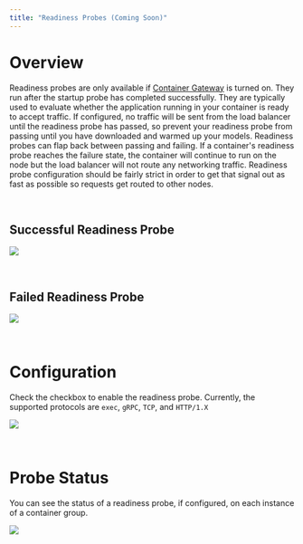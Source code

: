 ```yaml
---
title: "Readiness Probes (Coming Soon)"
---
```


# Overview

Readiness probes are only available if [Container Gateway](/container-engine/networking) is turned on. They run after the startup probe has completed successfully. They are typically used to evaluate whether the application running in your container is ready to accept traffic. If configured, no traffic will be sent from the load balancer until the readiness probe has passed, so prevent your readiness probe from passing until you have downloaded and warmed up your models. Readiness probes can flap back between passing and failing. If a container's readiness probe reaches the failure state, the container will continue to run on the node but the load balancer will not route any networking traffic. Readiness probe configuration should be fairly strict in order to get that signal out as fast as possible so requests get routed to other nodes.

<br />

## Successful Readiness Probe

![](container-engine\images\bca39c9-image1.png)

<br />

## Failed Readiness Probe

![](container-engine\images\2a724dc-image1.png)

<br />

# Configuration

Check the checkbox to enable the readiness probe. Currently, the supported protocols are `exec`, `gRPC`, `TCP`, and `HTTP/1.X`

![](container-engine\images\1a0226c-image.png)

<br />

# Probe Status

You can see the status of a readiness probe, if configured, on each instance of a container group.

![](container-engine\images\43b86cb-image.png)

